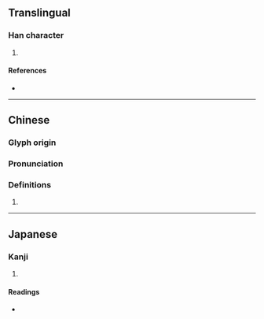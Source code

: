 {{character info}}
==Translingual==

===Han character===
{{Han char|rn=40|rad=宀|as=09|sn=12|four=30227|canj=JBHF,JIKF|ids=⿱宀爲}}

# {{surname|zh}}

====References====
* {{Han ref|kx=0292.030|dkj=07319|dj=0578.020|hdz=20944.050|uh=5BEA|ud=23530|bh=D8D0|bd=55504}}

----

==Chinese==
{{zh-forms|s=𰌷}}

===Glyph origin===
{{Han etym}}

===Pronunciation===
{{zh-pron
|m=wěi
|c=wai2
|mc=y
|oc=y
|ma=
|cat=pn
}}

===Definitions===
{{zh-hanzi}}

# {{rfdef|zh}}

----

==Japanese==

===Kanji===
{{ja-kanji|grade=|rs=宀09}}

# {{rfdef|ja|sort=宀09}}

====Readings====
* {{ja-readings|on=[[い]] (i), [[ぎ]] (gi)|kun=}}